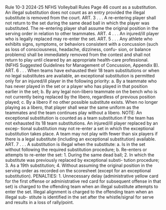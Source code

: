 Rule 10-3 2024-25 NFHS Volleyball Rules Page 46 count as a substitution. An illegal substitution does not count as an entry provided the illegal substitute is removed from the court. ART. 3 . . . A re-entering player shall not return to the set during the same dead ball in which the player was substituted. The re-entering player shall assume the original position in the serving order in relation to other teammates. ART. 4 . . . An injured/ill player who is legally replaced may re-enter the set. ART. 5 . . . Any athlete who exhibits signs, symptoms, or behaviors consistent with a concussion (such as loss of consciousness, headache, dizziness, confu- sion, or balance problems) shall be immediately removed from the contest and shall not return to play until cleared by an appropriate health-care professional. (NFHS Suggested Guidelines for Management of Concussion, Appendix B). ART. 6 . . . When teams have exhausted their 18 team substitutions or when no legal substitutes are available, an exceptional substitution is permitted only for an injured/ill player in the following priority: a. By a teammate who has never played in the set or a player who has played in that position earlier in the set; b. By any legal non-libero teammate on the bench who is not currently being replaced by the libero, regardless of previous position played; c. By a libero if no other possible substitute exists. When no longer playing as a libero, that player shall wear the same uniform as the teammates and the team continues play without a libero. NOTE: An exceptional substitution is counted as a team substitution if the team has not exhausted its 18 team substitutions. An injured/ill player replaced by an excep- tional substitution may not re-enter a set in which the exceptional substitution takes place. A team may not play with fewer than six players if there is a legal substitute (including an exceptional substitution) available. ART. 7 . . . A substitution is illegal when the substitute: a. Is in the set without following the required substitution procedure; b. Re-enters or attempts to re-enter the set: 1. During the same dead ball; 2. In which the substitute was previously replaced by exceptional substi- tution procedure; 3. As a 19th substitution; 4. Without assuming the original position in the serving order as recorded on the scoresheet (except for an exceptional substitution). PENALTIES: 1. Unnecessary delay (administrative yellow card for the first offense or administrative red card for subsequent offense in that set) is charged to the offending team when an illegal substitute attempts to enter the set. Illegal alignment is charged to the offending team when an illegal sub- stitute is identified in the set after the whistle/signal for serve and results in a loss of rally/point.